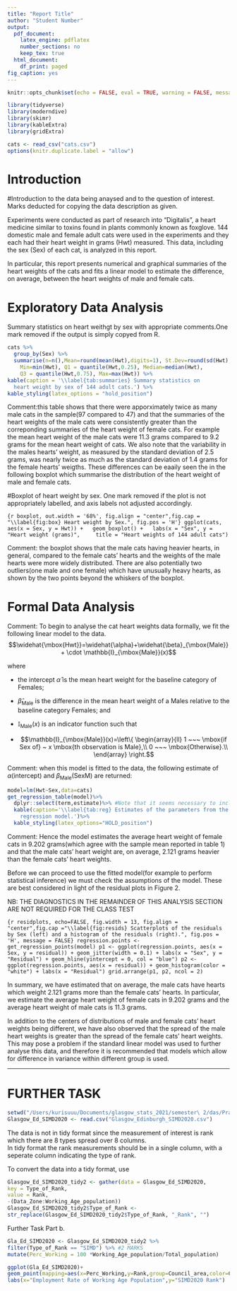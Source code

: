 ```yaml
---
title: "Report Title"
author: "Student Number"
output:
  pdf_document:
    latex_engine: pdflatex
    number_sections: no
    keep_tex: true
  html_document:
    df_print: paged
fig_caption: yes
---
```


```r
knitr::opts_chunk$set(echo = FALSE, eval = TRUE, warning = FALSE, message = FALSE, comment = NA)
```

```r
library(tidyverse)
library(moderndive)
library(skimr)
library(kableExtra)
library(gridExtra)
```

```r
cats <- read_csv("cats.csv")
options(knitr.duplicate.label = "allow")
```

# Introduction {#sec:Intro}

#Introduction to the data being anaysed and to the question of interest. Marks deducted for copying the data description as given.

Experiments were conducted as part of research into “Digitalis”, a heart medicine similar to toxins found in plants commonly known as foxglove. 144 domestic male and female adult cats were used in the experiments and they each had their heart weight in grams (Hwt) measured. This data, including the sex (Sex) of each cat, is analyzed in this report.

In particular, this report presents numerical and graphical summaries of the heart weights of the cats and fits a linear model to estimate the difference, on average, between the heart weights of male and female cats.

# Exploratory Data Analysis {#sec:EDA}

Summary statistics on heart weithgt by sex with appropriate comments.One mark removed if the output is simply copyed from R.

```r
cats %>%
  group_by(Sex) %>%
  summarise(n=n(),Mean=round(mean(Hwt),digits=1), St.Dev=round(sd(Hwt),digits=1),
    Min=min(Hwt), Q1 = quantile(Hwt,0.25), Median=median(Hwt),
    Q3 = quantile(Hwt,0.75), Max=max(Hwt)) %>%
kable(caption = '\\label{tab:summaries} Summary statistics on
  heart weight by sex of 144 adult cats.') %>%
kable_styling(latex_options = "hold_position")
```

Comment:this table shows that there were apporximately twice as many male cats in the sample(97 compared to 47) and that the summaries of the heart weights of the male cats were consistently greater than the correponding summaries of the heart weight of female cats. For example the mean heart weight of the male cats were 11.3 grams compared to 9.2 grams for the mean heart weight of cats. We also note that the variability in the males hearts' weight, as measured by the standard deviation of 2.5 grams, was nearly twice as much as the standard deviation of 1.4 grams for the female hearts' weigths. These differences can be eaaily seen the in the following boxplot which summarise the distribution of the heart weight of male and female cats.

#Boxplot of heart weight by sex. One mark removed if the plot is not appropriately labelled, and axis labels not adjusted accordingly.

```{r boxplot, out.width = '68%', fig.align = "center",fig.cap = "\\label{fig:box} Heart weight by Sex.", fig.pos = 'H'}
ggplot(cats, aes(x = Sex, y = Hwt)) +
  geom_boxplot() +
  labs(x = "Sex", y = "Heart weight (grams)",
    title = "Heart weights of 144 adult cats")
```

Comment: the boxplot shows that the male cats having heavier hearts, in general, compared to the female cats' hearts and the weights of the male hearts were more widely distributed. There are also potentially two outliers(one male and one female) which have unusually heavy hearts, as shown by the two points beyond the whiskers of the boxplot.
  
# Formal Data Analysis {#sec:FDA}

Comment: To begin to analyse the cat heart weights data formally, we fit the following linear model to the data.
$$\widehat{\mbox{Hwt}}=\widehat{\alpha}+\widehat{\beta}_{\mbox{Male}}+
\cdot \mathbb{I}_{\mbox{Male}}(x)$$

where  
  
* the intercept $\widehat{\alpha}$ is the mean heart weight for the baseline category of Females;
  
* $\widehat{\beta}_{\mbox{Male}}$ is the difference in the mean heart weight of a Males relative to the baseline category Females; and
  
* $\mathbb{I}_{\mbox{Male}}(x)$ is an indicator function such that  
  
* $$\mathbb{I}_{\mbox{Male}}(x)=\left\{
\begin{array}{ll}
1 ~~~ \mbox{if Sex of} ~ x \mbox{th observation is Male},\\
0 ~~~ \mbox{Otherwise}.\\
\end{array}
\right.$$

Comment: when this model is fitted to the data, the following estimate of $\alpha$(intercept) and $\beta_{\mbox{Male}}$(SexM) are returned:

```r
model=lm(Hwt~Sex,data=cats)
get_regression_table(model)%>%
  dplyr::select(term,estimate)%>% #Note that it seems necessary to include dplyr:: here!!
  kable(caption='\\label{tab:reg} Estimates of the parameters from the fitted linear
    regression model.')%>%
  kable_styling(latex_options="HOLD_position")
```

Comment: 
Hence the model estimates the average heart weight of female cats in 9.202 grams(which agree with the sample mean reported in table 1) and that the male cats' heart weight are, on average, 2.121 grams heavier than the female cats' heart weights.

Before we can proceed to use the fitted model(for example to perform statistical inference) we must check the assumptions of the model. These are best considered in light of the residual plots in Figure 2.

NB: THE DIAGNOSTICS IN THE REMAINDER OF THIS ANALYSIS SECTION ARE NOT REQUIRED FOR THE CLASS TEST

```{r residplots, echo=FALSE, fig.width = 13, fig.align = "center",fig.cap ="\\label{fig:resids} Scatterplots of the residuals by Sex (left) and a histogram of the residuals (right).", fig.pos = 'H', message = FALSE}
regression.points <- get_regression_points(model)
p1 <- ggplot(regression.points, aes(x = Sex, y = residual)) +
geom_jitter(width = 0.1) +
labs(x = "Sex", y = "Residual") +
geom_hline(yintercept = 0, col = "blue")
p2 <- ggplot(regression.points, aes(x = residual)) +
geom_histogram(color = "white") +
labs(x = "Residual")
grid.arrange(p1, p2, ncol = 2)
```

In summary, we have estimated that on average, the male cats have hearts which weight 2.121 grams more than the female cats' hearts. In particular, we estimate the average heart weight of female cats in 9.202 grams and the average heart weight of male cats is 11.3 grams.

In addition to the centers of distributions of male and female cats' heart weights being different, we have also observed that the spread of the male heart weights is greater than the spread of the female cats' heart weights. This may pose a problem if the standard linear model was used to further analyse this data, and therefore it is recommended that models which allow for difference in variance within different group is used.

***
\newpage
# FURTHER TASK
```r
setwd("/Users/kurisuuu/Documents/glasgow_stats_2021/semester\ 2/das/Practice\ Class\ Test\ Files-20210604")
Glasgow_Ed_SIMD2020 <- read.csv("Glasgow_Edinburgh_SIMD2020.csv")
```

The data is not in tidy format since the measurement of interest is rank which there are 8 types spread over 8 columns.  
In tidy format the rank measurements should be in a single column, with a seperate column indicating the type of rank.

To convert the data into a tidy format, use
```r
Glasgow_Ed_SIMD2020_tidy2 <- gather(data = Glasgow_Ed_SIMD2020,
key = Type_of_Rank,
value = Rank,
-(Data_Zone:Working_Age_population))
Glasgow_Ed_SIMD2020_tidy2$Type_of_Rank <-
str_replace(Glasgow_Ed_SIMD2020_tidy2$Type_of_Rank, "_Rank", "")

```

Further Task Part b.
```r
Gla_Ed_SIMD2020 <- Glasgow_Ed_SIMD2020_tidy2 %>%
filter(Type_of_Rank == "SIMD") %>% #2 MARKS
mutate(Perc_Working = 100 *Working_Age_population/Total_population)

ggplot(Gla_Ed_SIMD2020)+
geom_point(mapping=aes(x=Perc_Working,y=Rank,group=Council_area,color=Council_area))+ #3 MARKS
labs(x="Employment Rate of Working Age Population",y="SIMD2020 Rank")
```

